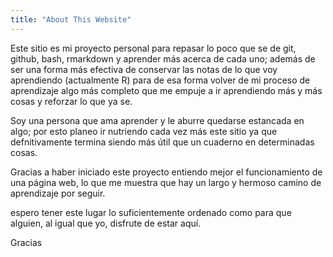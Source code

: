 ```yaml
---
title: "About This Website"
---
```


Este sitio es mi proyecto personal para repasar lo poco que se de git, github, bash, rmarkdown y aprender más acerca de cada uno; además de ser una forma más efectiva de conservar las notas de lo que voy aprendiendo (actualmente R) para de esa forma volver de mi proceso de aprendizaje algo más completo que me empuje a ir aprendiendo más y más cosas y reforzar lo que ya se.

Soy una persona que ama aprender y le aburre quedarse estancada en algo; por esto planeo ir nutriendo cada vez más este sitio ya que defnitivamente termina siendo más útil que un cuaderno en determinadas cosas. 

Gracias a haber iniciado este proyecto entiendo mejor el funcionamiento de una página web, lo que me muestra que hay un largo y hermoso camino de aprendizaje por seguir.

espero tener este lugar lo suficientemente ordenado como para que alguien, al igual que yo, disfrute de estar aquí.

Gracias
